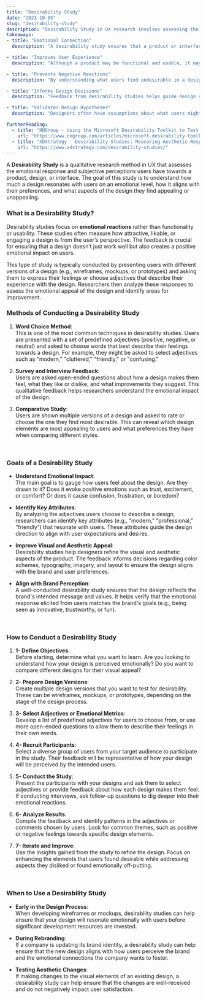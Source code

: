 ```yaml
---
title: "Desirability Study"
date: "2023-10-05"
slug: "desirability-study"
description: "Desirability Study in UX research involves assessing the emotional and aesthetic appeal of a design to understand how users perceive and respond to it."
takeaways:
- title: "Emotional Connection"
  description: "A desirability study ensures that a product or interface connects with users emotionally. Emotional engagement can lead to greater brand loyalty, user retention, and customer satisfaction."

- title: "Improves User Experience"
  description: "Although a product may be functional and usable, it may still fail to satisfy users if it doesn’t resonate on an emotional level. Desirability studies help ensure that the overall user experience is enhanced by considering both usability and aesthetics."

- title: "Prevents Negative Reactions"
  description: "By understanding what users find undesirable in a design, you can avoid choices that lead to negative emotions like frustration, distrust, or boredom."

- title: "Informs Design Decisions"
  description: "Feedback from desirability studies helps guide design choices, such as color schemes, fonts, layouts, and other aesthetic elements, ensuring they align with user preferences."

- title: "Validates Design Hypotheses"
  description: "Designers often have assumptions about what users might find appealing. Desirability studies provide empirical data to validate or challenge these assumptions, helping to create more user-centered designs."

furtherReading:
  - title: "NNGroup - Using the Microsoft Desirability Toolkit to Test Visual Appeal"
    url: "https://www.nngroup.com/articles/microsoft-desirability-toolkit/"
  - title: "XDStrategy - Desirability Studies: Measuring Aesthetic Response to Visual Designs"
    url: "https://www.xdstrategy.com/desirability-studies/"
---
```




A **Desirability Study** is a qualitative research method in UX that assesses the emotional response and subjective perceptions users have towards a product, design, or interface. The goal of this study is to understand how much a design resonates with users on an emotional level, how it aligns with their preferences, and what aspects of the design they find appealing or unappealing.
<br />

### What is a Desirability Study?

Desirability studies focus on **emotional reactions** rather than functionality or usability. These studies often measure how attractive, likable, or engaging a design is from the user’s perspective. The feedback is crucial for ensuring that a design doesn’t just work well but also creates a positive emotional impact on users.

This type of study is typically conducted by presenting users with different versions of a design (e.g., wireframes, mockups, or prototypes) and asking them to express their feelings or choose adjectives that describe their experience with the design. Researchers then analyze these responses to assess the emotional appeal of the design and identify areas for improvement.
<br />

### Methods of Conducting a Desirability Study

1. **Word Choice Method**:  
   This is one of the most common techniques in desirability studies. Users are presented with a set of predefined adjectives (positive, negative, or neutral) and asked to choose words that best describe their feelings towards a design. For example, they might be asked to select adjectives such as "modern," "cluttered," "friendly," or "confusing."

2. **Survey and Interview Feedback**:  
   Users are asked open-ended questions about how a design makes them feel, what they like or dislike, and what improvements they suggest. This qualitative feedback helps researchers understand the emotional impact of the design.

3. **Comparative Study**:  
   Users are shown multiple versions of a design and asked to rate or choose the one they find most desirable. This can reveal which design elements are most appealing to users and what preferences they have when comparing different styles.
<br />

### Goals of a Desirability Study

- **Understand Emotional Impact**:  
  The main goal is to gauge how users feel about the design. Are they drawn to it? Does it evoke positive emotions such as trust, excitement, or comfort? Or does it cause confusion, frustration, or boredom?

- **Identify Key Attributes**:  
  By analyzing the adjectives users choose to describe a design, researchers can identify key attributes (e.g., “modern,” “professional,” “friendly”) that resonate with users. These attributes guide the design direction to align with user expectations and desires.

- **Improve Visual and Aesthetic Appeal**:  
  Desirability studies help designers refine the visual and aesthetic aspects of the product. The feedback informs decisions regarding color schemes, typography, imagery, and layout to ensure the design aligns with the brand and user preferences.

- **Align with Brand Perception**:  
  A well-conducted desirability study ensures that the design reflects the brand's intended message and values. It helps verify that the emotional response elicited from users matches the brand's goals (e.g., being seen as innovative, trustworthy, or fun).

<br />

### How to Conduct a Desirability Study

1. **1- Define Objectives**:  
   Before starting, determine what you want to learn. Are you looking to understand how your design is perceived emotionally? Do you want to compare different designs for their visual appeal?

2. **2- Prepare Design Versions**:  
   Create multiple design versions that you want to test for desirability. These can be wireframes, mockups, or prototypes, depending on the stage of the design process.

3. **3- Select Adjectives or Emotional Metrics**:  
   Develop a list of predefined adjectives for users to choose from, or use more open-ended questions to allow them to describe their feelings in their own words.

4. **4- Recruit Participants**:  
   Select a diverse group of users from your target audience to participate in the study. Their feedback will be representative of how your design will be perceived by the intended users.

5. **5- Conduct the Study**:  
   Present the participants with your designs and ask them to select adjectives or provide feedback about how each design makes them feel. If conducting interviews, ask follow-up questions to dig deeper into their emotional reactions.

6. **6- Analyze Results**:  
   Compile the feedback and identify patterns in the adjectives or comments chosen by users. Look for common themes, such as positive or negative feelings towards specific design elements.

7. **7- Iterate and Improve**:  
   Use the insights gained from the study to refine the design. Focus on enhancing the elements that users found desirable while addressing aspects they disliked or found emotionally off-putting.
<br />

### When to Use a Desirability Study

- **Early in the Design Process**:  
  When developing wireframes or mockups, desirability studies can help ensure that your design will resonate emotionally with users before significant development resources are invested.

- **During Rebranding**:  
  If a company is updating its brand identity, a desirability study can help ensure that the new design aligns with how users perceive the brand and the emotional connections the company wants to foster.

- **Testing Aesthetic Changes**:  
  If making changes to the visual elements of an existing design, a desirability study can help ensure that the changes are well-received and do not negatively impact user satisfaction.
